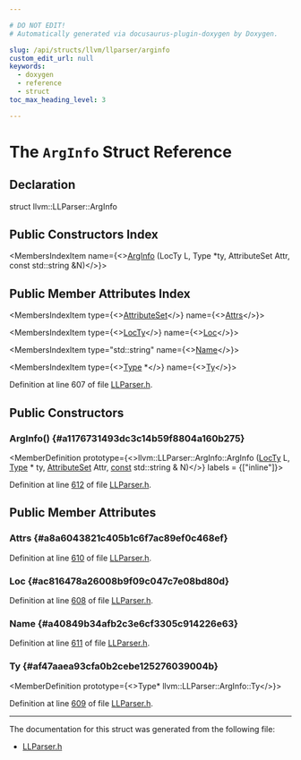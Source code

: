 ```yaml
---

# DO NOT EDIT!
# Automatically generated via docusaurus-plugin-doxygen by Doxygen.

slug: /api/structs/llvm/llparser/arginfo
custom_edit_url: null
keywords:
  - doxygen
  - reference
  - struct
toc_max_heading_level: 3

---
```





# The `ArgInfo` Struct Reference

<DoxygenPage pluginConfig={pluginConfig}>



## Declaration

<CodeBlock>struct llvm::LLParser::ArgInfo</CodeBlock>

## Public Constructors Index

<MembersIndex>

<MembersIndexItem
  name={<><a href="#a1176731493dc3c14b59f8804a160b275">ArgInfo</a> (LocTy L, Type &#42;ty, AttributeSet Attr, const std::string &amp;N)</>}>
</MembersIndexItem>

</MembersIndex>

## Public Member Attributes Index

<MembersIndex>

<MembersIndexItem
  type={<><a href="/docs/api/classes/llvm/attributeset">AttributeSet</a></>}
  name={<><a href="#a8a6043821c405b1c6f7ac89ef0c468ef">Attrs</a></>}>
</MembersIndexItem>

<MembersIndexItem
  type={<><a href="/docs/api/classes/llvm/llparser/#a41214230e1d2e66a2b675eeaa0ee2c7f">LocTy</a></>}
  name={<><a href="#ac816478a26008b9f09c047c7e08bd80d">Loc</a></>}>
</MembersIndexItem>

<MembersIndexItem
  type="std::string"
  name={<><a href="#a40849b34afb2c3e6cf3305c914226e63">Name</a></>}>
</MembersIndexItem>

<MembersIndexItem
  type={<><a href="/docs/api/classes/llvm/type">Type</a> &#42;</>}
  name={<><a href="#af47aaea93cfa0b2cebe125276039004b">Ty</a></>}>
</MembersIndexItem>

</MembersIndex>


Definition at line 607 of file <a href="/docs/api/files/include/include/llvm/include/llvm/asmparser/llparser-h">LLParser.h</a>.

<SectionDefinition>

## Public Constructors

### ArgInfo() {#a1176731493dc3c14b59f8804a160b275}

<MemberDefinition
  prototype={<>llvm::LLParser::ArgInfo::ArgInfo (<a href="/docs/api/classes/llvm/llparser/#a41214230e1d2e66a2b675eeaa0ee2c7f">LocTy</a> L, <a href="/docs/api/classes/llvm/type">Type</a> &#42; ty, <a href="/docs/api/classes/llvm/attributeset">AttributeSet</a> Attr, <a href="/docs/api/files/lib/lib/target/lib/target/aarch64/aarch64promoteconstant-cpp/#a90f8350fecae261c25be85d38b451bff">const</a> std::string &amp; N)</>}
  labels = {["inline"]}>

Definition at line <a href="/docs/api/files/include/include/llvm/include/llvm/asmparser/llparser-h/#l00612">612</a> of file <a href="/docs/api/files/include/include/llvm/include/llvm/asmparser/llparser-h">LLParser.h</a>.
</MemberDefinition>

</SectionDefinition>

<SectionDefinition>

## Public Member Attributes

### Attrs {#a8a6043821c405b1c6f7ac89ef0c468ef}

<MemberDefinition
  prototype="AttributeSet llvm::LLParser::ArgInfo::Attrs">

Definition at line <a href="/docs/api/files/include/include/llvm/include/llvm/asmparser/llparser-h/#l00610">610</a> of file <a href="/docs/api/files/include/include/llvm/include/llvm/asmparser/llparser-h">LLParser.h</a>.
</MemberDefinition>

### Loc {#ac816478a26008b9f09c047c7e08bd80d}

<MemberDefinition
  prototype="LocTy llvm::LLParser::ArgInfo::Loc">

Definition at line <a href="/docs/api/files/include/include/llvm/include/llvm/asmparser/llparser-h/#l00608">608</a> of file <a href="/docs/api/files/include/include/llvm/include/llvm/asmparser/llparser-h">LLParser.h</a>.
</MemberDefinition>

### Name {#a40849b34afb2c3e6cf3305c914226e63}

<MemberDefinition
  prototype="std::string llvm::LLParser::ArgInfo::Name">

Definition at line <a href="/docs/api/files/include/include/llvm/include/llvm/asmparser/llparser-h/#l00611">611</a> of file <a href="/docs/api/files/include/include/llvm/include/llvm/asmparser/llparser-h">LLParser.h</a>.
</MemberDefinition>

### Ty {#af47aaea93cfa0b2cebe125276039004b}

<MemberDefinition
  prototype={<>Type&#42; llvm::LLParser::ArgInfo::Ty</>}>

Definition at line <a href="/docs/api/files/include/include/llvm/include/llvm/asmparser/llparser-h/#l00609">609</a> of file <a href="/docs/api/files/include/include/llvm/include/llvm/asmparser/llparser-h">LLParser.h</a>.
</MemberDefinition>

</SectionDefinition>

<hr/>

The documentation for this struct was generated from the following file:

<ul>
<li><a href="/docs/api/files/include/include/llvm/include/llvm/asmparser/llparser-h">LLParser.h</a></li>
</ul>

</DoxygenPage>
